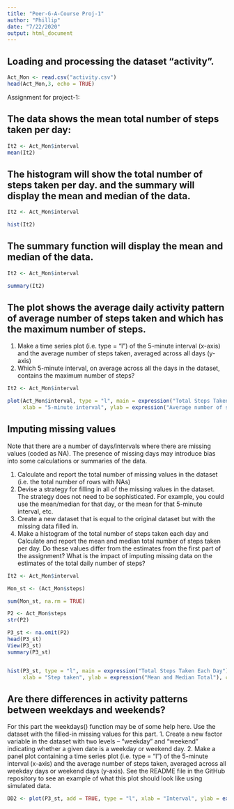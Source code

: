 ```yaml
---
title: "Peer-G-A-Course Proj-1"
author: "Phillip"
date: "7/22/2020"
output: html_document
---
```





## Loading and processing the dataset "activity".

```r
Act_Mon <- read.csv("activity.csv")
head(Act_Mon,3, echo = TRUE)
```


##################### Assignment for project-1:

## The data shows the mean total number of steps taken per day:

```r
It2 <- Act_Mon$interval
mean(It2)

```

## The histogram will show the total number of steps taken per day.  and the summary will display the mean and median of the data.

```r
It2 <- Act_Mon$interval

hist(It2)

```


## The summary function will display the mean and median of the data.

```r
It2 <- Act_Mon$interval

summary(It2)
```



## The plot shows the average daily activity pattern of average number of steps taken and which has the maximum number of steps.
1.	Make a time series plot (i.e. type = "l") of the 5-minute interval (x-axis) and the average number of steps taken, averaged across all days (y-axis)
2.	Which 5-minute interval, on average across all the days in the dataset, contains the maximum number of steps?


```r
It2 <- Act_Mon$interval

plot(Act_Mon$interval, type = "l", main = expression("Total Steps Taken Each Day"),
     xlab = "5-minute interval", ylab = expression("Average number of steps taken"), col = "green3")

```




## Imputing missing values
Note that there are a number of days/intervals where there are missing values (coded as NA). The presence of missing days may introduce bias into some calculations or summaries of the data.

1.	Calculate and report the total number of missing values in the dataset (i.e. the total number of rows with NAs)
2.	Devise a strategy for filling in all of the missing values in the dataset. The strategy does not need to be sophisticated. For example, you could use the mean/median for that day, or the mean for that 5-minute interval, etc.
3.	Create a new dataset that is equal to the original dataset but with the missing data filled in.
4.	Make a histogram of the total number of steps taken each day and Calculate and report the mean and median total number of steps taken per day. Do these values differ from the estimates from the first part of the assignment? What is the impact of imputing missing data on the estimates of the total daily number of steps?



```r
It2 <- Act_Mon$interval

Mon_st <- (Act_Mon$steps)

sum(Mon_st, na.rm = TRUE)

P2 <- Act_Mon$steps
str(P2)

P3_st <- na.omit(P2)
head(P3_st)
View(P3_st)
summary(P3_st)


hist(P3_st, type = "l", main = expression("Total Steps Taken Each Day"),
     xlab = "Step taken", ylab = expression("Mean and Median Total"), col = "blue")


```




## Are there differences in activity patterns between weekdays and weekends?
For this part the  weekdays() function may be of some help here. Use the dataset with the filled-in missing values for this part.
1.	Create a new factor variable in the dataset with two levels – “weekday” and “weekend” indicating whether a given date is a weekday or weekend day.
2.	Make a panel plot containing a time series plot (i.e. type = "l") of the 5-minute interval (x-axis) and the average number of steps taken, averaged across all weekday days or weekend days (y-axis). See the README file in the GitHub repository to see an example of what this plot should look like using simulated data.

```r
DD2 <- plot(P3_st, add = TRUE, type = "l", xlab = "Interval", ylab = expression("Number of steps"), col = "green") 


```

